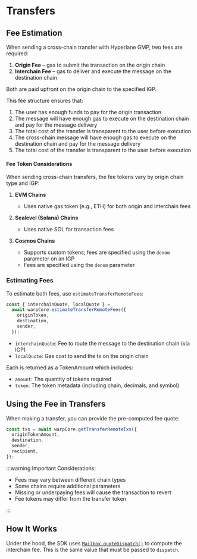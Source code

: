# Transfers

## Fee Estimation

When sending a cross-chain transfer with Hyperlane GMP, two fees are required:

1. **Origin Fee** – gas to submit the transaction on the origin chain
2. **Interchain Fee** – gas to deliver and execute the message on the destination chain

Both are paid upfront on the origin chain to the specified IGP.

This fee structure ensures that:

1. The user has enough funds to pay for the origin transaction
2. The message will have enough gas to execute on the destination chain and pay for the message delivery
3. The total cost of the transfer is transparent to the user before execution
2. The cross-chain message will have enough gas to execute on the destination chain and pay for the message delivery
3. The total cost of the transfer is transparent to the user before execution

#### Fee Token Considerations

When sending cross-chain transfers, the fee tokens vary by origin chain type and IGP:

1. **EVM Chains**

   - Uses native gas token (e.g., ETH) for both origin and interchain fees

2. **Sealevel (Solana) Chains**

   - Uses native SOL for transaction fees

3. **Cosmos Chains**

   - Supports custom tokens; fees are specified using the `denom` parameter on an IGP
   - Fees are specified using the `denom` parameter

### Estimating Fees

To estimate both fees, use `estimateTransferRemoteFees`:

```ts
const { interchainQuote, localQuote } =
  await warpCore.estimateTransferRemoteFees({
    originToken,
    destination,
    sender,
  });
```

- `interchainQuote`: Fee to route the message to the destination chain (via IGP)
- `localQuote`: Gas cost to send the tx on the origin chain

Each is returned as a TokenAmount which includes:

- `amount`: The quantity of tokens required
- `token`: The token metadata (including chain, decimals, and symbol)

## Using the Fee in Transfers

When making a transfer, you can provide the pre-computed fee quote:

```ts
const txs = await warpCore.getTransferRemoteTxs({
  originTokenAmount,
  destination,
  sender,
  recipient,
});
```

:::warning
Important Considerations:

- Fees may vary between different chain types
- Some chains require additional parameters
- Missing or underpaying fees will cause the transaction to revert
- Fee tokens may differ from the transfer token

:::

## How It Works

Under the hood, the SDK uses [`Mailbox.quoteDispatch()`](/docs/reference/messaging/send#quote-dispatch) to compute the interchain fee. This is the same value that must be passed to `dispatch`.
